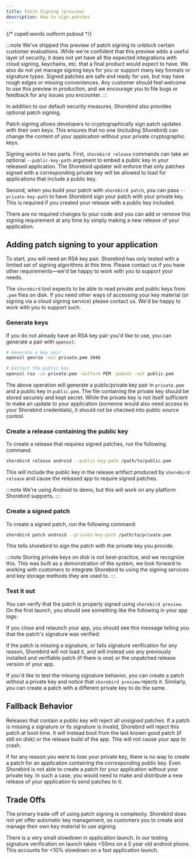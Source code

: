 ```yaml
---
title: Patch Signing (preview)
description: How to sign patches
---
```


{/* cspell:words outform pubout */}

:::note
We've shipped this preview of patch signing to unblock certain customer
evaluations. While we're confident that this preview adds a useful layer of
security, it does not yet have all the expected integrations with cloud signing,
keychains, etc. that a final product would expect to have. We also do not yet
manage signing keys for you or support many key formats or signature types.
Signed patches are safe and ready for use, but may have rough edges or missing
conveniences. Any customer should feel welcome to use this preview in
production, and we encourage you to file bugs or feedback for any issues you
encounter.
:::

In addition to our default security measures, Shorebird also provides optional
patch signing.

Patch signing allows developers to cryptographically sign patch updates with
their own keys. This ensures that no one (including Shorebird) can change the
content of your application without your private cryptographic keys.

Signing works in two parts. First, `shorebird release` commands can take an
optional `--public-key-path` argument to embed a public key in your
released application. The Shorebird updater will enforce that only patches
signed with a corresponding private key will be allowed to load for applications
that include a public key.

Second, when you build your patch with `shorebird patch`, you can pass
`--private-key-path` to have Shorebird sign your patch with your private key.
This is required if you created your release with a public key included.

There are no required changes to your code and you can add or remove this
signing requirement at any time by simply making a new release of your
application.

## Adding patch signing to your application

To start, you will need an RSA key pair. Shorebird has only tested with a
limited set of signing algorithms at this time. Please contact us if you have
other requirements—we'd be happy to work with you to support your needs.

The `shorebird` tool expects to be able to read private and public keys
from `.pem` files on disk. If you need other ways of accessing your key material
(or signing via a cloud signing service) please contact us. We'd be happy to
work with you to support such.

### Generate keys

If you do not already have an RSA key pair you'd like to use, you can generate a
pair with `openssl`:

```sh
# Generate a key pair
openssl genrsa -out private.pem 2048

# Extract the public key
openssl rsa -in private.pem -outform PEM -pubout -out public.pem
```

The above operation will generate a public/private key pair in `private.pem` and
a public key in `public.pem`. The file containing the private key should be
stored securely and kept secret. While the private key is not itself sufficient
to make an update to your application (someone would also need access to your
Shorebird credentials), it should not be checked into public source control.

### Create a release containing the public key

To create a release that requires signed patches, run the following command:

```sh
shorebird release android --public-key-path /path/to/public.pem
```

This will include the public key in the release artifact produced by `shorebird
release` and cause the released app to require signed patches.

:::note
We're using Android to demo, but this will work on any platform Shorebird
supports.
:::

### Create a signed patch

To create a signed patch, run the following command:

```sh
shorebird patch android --private-key-path /path/to/private.pem
```

This tells shorebird to sign the patch with the private key you provide.

:::note
Storing private keys on disk is not best-practice, and we recognize
this. This was built as a demonstration of the system, we look forward to
working with customers to integrate Shorebird to using the signing services and
key storage methods they are used to.
:::

### Test it out

You can verify that the patch is properly signed using `shorebird preview`. On
the first launch, you should see something like the following in your app logs:

If you close and relaunch your app, you should see this message telling you that
the patch's signature was verified:

If the patch is missing a signature, or fails signature verification for any
reason, Shorebird will not load it, and will instead use any previously
installed and verifiable patch (if there is one) or the unpatched release
version of your app.

If you'd like to test the missing signature behavior, you can create a patch
without a private key and notice that `shorebird preview` rejects it. Similarly,
you can create a patch with a different private key to do the same.

## Fallback Behavior

Releases that contain a public key will reject all unsigned patches.
If a patch is missing a signature or its signature is invalid, Shorebird will
reject this patch at boot time. It will instead boot from the last known good
patch (if still on disk) or the release build of the app. This will not cause
your app to crash.

If for any reason you were to lose your private key, there is no way to create a
patch for an application containing the corresponding public key. Even Shorebird
is not able to create a patch for your application without your private key.
In such a case, you would need to make and distribute a new release of your
application to send patches to it.

## Trade Offs

The primary trade-off of using patch signing is complexity. Shorebird does not
yet offer automatic key management, so customers you to create and manage their
own key material to use signing.

There is a very small slowdown in application launch. In our testing signature
verification on launch takes &lt;50ms on a 5 year old android phone. This
accounts for &lt;10% slowdown on a fast application launch.
